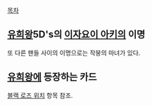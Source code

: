 [[목차]]
== [[유희왕]]5D's의 [[이자요이 아키]]의 이명 ==
또 다른 팬들 사이의 이명으로는 작붕의 마녀가 있다.

== [[유희왕]]에 등장하는 카드 ==
[[블랙 로즈 위치]] 항목 참조.
